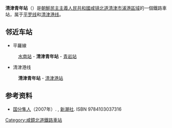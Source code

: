 {{unreferenced|time=2015-02-04T16:02:25+00:00}}
{{朝鮮半島車站資訊
|公司色 = blue
|文字色 = 
|站名 = 清津青年站
|圖片 = No free image-zh.png
|pxl = 
|圖片說明 =
|前一站1 = [[水南站|水南]]
|前一站距離1 = 2.7
|後一站距離1 = 3.1
|後一站1 = [[青岩站|青岩]]
|所屬路線1 = [[平罗线|平罗线]]
|距離1 = 720.7
|起點站1 = [[平壤站|平壤]]
|前一站2 = 
|前一站距離2 = 
|後一站距離2 = 2.0
|後一站2 = [[清津港站|清津港]]
|所屬路線2 = [[清津港线|清津港线]]
|距離2 = 0.0
|起點站2 = 清津青年
|諺文 = 청진청년역
|朝鮮漢字 = 淸津靑年驛
|文觀部式 = Cheongjin Cheongyeon-yeok
|馬-賴式 = Ch'ŏngjin Ch'ŏngnyŏn-yŏk
|副站名 = 
|車站編號 = 
|停站路線數 = 
|所屬公司 = [[朝鮮民主主義人民共和國鐵道省|朝鮮民主主義人民共和國鐵道省]]
|所在地 =[[咸镜北道|咸镜北道]][[清津市|清津市]][[浦港區域|浦港區域]]
|車站構造 = 地面车站
|月台配置 = 
|啟用年月日 =
|廢站年月日 = 
|上下車人次 = 
|統計年度 = 
|轉車 = 
|備註 = 
|全寬備註 = 
}}

'''清津青年站'''（{{kor|諺=청진청년역|漢=淸津靑年驛|羅=Ch'ŏngjin Ch'ŏngnyŏn yŏk|f=y}}）是[[朝鮮民主主義人民共和國|朝鮮民主主義人民共和國]][[咸镜北道|咸镜北道]][[清津市|清津市]][[浦港區域|浦港區域]]的一個鐵路車站，属于[[平罗线|平罗线]]和[[清津港线|清津港线]]。

==邻近车站==
*平羅線
:[[水南站|水南站]] - '''清津青年站''' - [[青岩站|青岩站]]
*清津港线
:'''清津青年站''' - [[清津港站|清津港站]]

== 参考资料 ==
*[[国分隼人|国分隼人]]（2007年）. {{lang|ja|『将軍様の鉄道 北朝鮮鉄道事情』}}, [[新潮社|新潮社]]. ISBN 9784103037316

{{朝鲜铁路小作品}}

{{平羅線}}
{{清津港線}}

[[Category:咸鏡北道鐵路車站|Category:咸鏡北道鐵路車站]]